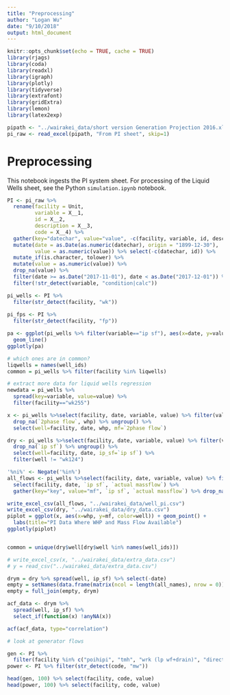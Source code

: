 ```yaml
---
title: "Preprocessing"
author: "Logan Wu"
date: "9/10/2018"
output: html_document
---
```


```r
knitr::opts_chunk$set(echo = TRUE, cache = TRUE)
library(rjags)
library(coda)
library(readxl)
library(igraph)
library(plotly)
library(tidyverse)
library(extrafont)
library(gridExtra)
library(lemon)
library(latex2exp)

pipath <- "../wairakei_data/short version Generation Projection 2016.xlsx"
pi_raw <- read_excel(pipath, "From PI sheet", skip=1)
```

# Preprocessing

This notebook ingests the PI system sheet. For processing of the Liquid Wells sheet, see the Python `simulation.ipynb` notebook.

```r
PI <- pi_raw %>%
  rename(facility = Unit,
         variable = X__1,
         id = X__2,
         description = X__3,
         code = X__4) %>%
  gather(key="datechar", value="value", -c(facility, variable, id, description, code)) %>%
  mutate(date = as.Date(as.numeric(datechar), origin = "1899-12-30"),
         value = as.numeric(value)) %>% select(-c(datechar, id)) %>%
  mutate_if(is.character, tolower) %>%
  mutate(value = as.numeric(value)) %>%
  drop_na(value) %>%
  filter(date >= as.Date("2017-11-01"), date < as.Date("2017-12-01")) %>%
  filter(!str_detect(variable, "condition|calc"))

pi_wells <- PI %>%
  filter(str_detect(facility, "wk"))
  
pi_fps <- PI %>%
  filter(str_detect(facility, "fp"))

pa <- ggplot(pi_wells %>% filter(variable=="ip sf"), aes(x=date, y=value, color=facility)) +
  geom_line()
ggplotly(pa)
```

```r
# which ones are in common?
liqwells = names(well_ids)
common = pi_wells %>% filter(facility %in% liqwells)

```

```r
# extract more data for liquid wells regression
newdata = pi_wells %>%
  spread(key=variable, value=value) %>%
  filter(facility=="wk255")

x <- pi_wells %>%select(facility, date, variable, value) %>% filter(value>0.1) %>% group_by(facility, date) %>% spread(key=variable, value=value) %>%
  drop_na(`2phase flow`, whp) %>% ungroup() %>%
  select(well=facility, date, whp, mf=`2phase flow`)

dry <- pi_wells %>%select(facility, date, variable, value) %>% filter(value>0.1) %>% group_by(facility, date) %>% spread(key=variable, value=value) %>%
  drop_na(`ip sf`) %>% ungroup() %>%
  select(well=facility, date, ip_sf=`ip sf`) %>% 
  filter(well != "wk124")

'%ni%' <- Negate('%in%')
all_flows <- pi_wells %>%select(facility, date, variable, value) %>% filter(value>1e-2) %>% group_by(facility, date) %>% spread(key=variable, value=value) %>%
  select(facility, date, `ip sf`, `actual massflow`) %>%
  gather(key="key", value="mf", `ip sf`, `actual massflow`) %>% drop_na()

write_excel_csv(all_flows, "../wairakei_data/well_pi.csv")
write_excel_csv(dry, "../wairakei_data/dry_data.csv")
piplot = ggplot(x, aes(x=whp, y=mf, color=well)) + geom_point() +
  labs(title="PI Data Where WHP and Mass Flow Available")
ggplotly(piplot)


common = unique(dry$well[dry$well %in% names(well_ids)])

# write_excel_csv(x, "../wairakei_data/extra_data.csv")
# y = read_csv("../wairakei_data/extra_data.csv")
```

```r
drym = dry %>% spread(well, ip_sf) %>% select(-date)
empty = setNames(data.frame(matrix(ncol = length(all_names), nrow = 0)), all_names)
empty = full_join(empty, drym)
```

```r
acf_data <- drym %>%
  spread(well, ip_sf) %>%
  select_if(function(x) !anyNA(x))

acf(acf_data, type="correlation")
```

```r
# look at generator flows

gen <- PI %>%
  filter(facility %in% c("poihipi", "tmh", "wrk (lp wf+drain)", "direct lp", "poi", "wrk"))
power <- PI %>% filter(str_detect(code, "mw"))

head(gen, 100) %>% select(facility, code, value)
head(power, 100) %>% select(facility, code, value)
```
